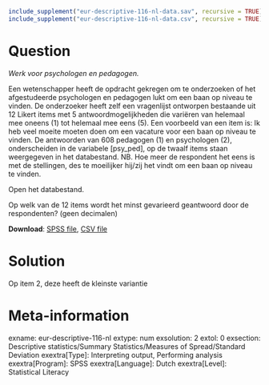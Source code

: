 ```r
include_supplement("eur-descriptive-116-nl-data.sav", recursive = TRUE)
include_supplement("eur-descriptive-116-nl-data.csv", recursive = TRUE)
```

Question
========
*Werk voor psychologen en pedagogen.*

Een wetenschapper heeft de opdracht gekregen om te onderzoeken of het afgestudeerde psychologen en pedagogen lukt om een baan op niveau te vinden. De onderzoeker heeft zelf een vragenlijst ontworpen bestaande uit 12 Likert items met 5 antwoordmogelijkheden die variëren van helemaal mee oneens (1) tot helemaal mee eens (5). Een voorbeeld van een item is: Ik heb veel moeite moeten doen om een vacature voor een baan op niveau te vinden. De antwoorden van 608 pedagogen (1) en psychologen (2), onderscheiden in de variabele [psy_ped], op de twaalf items staan weergegeven in het databestand. NB. Hoe meer de respondent het eens is met de stellingen, des te moeilijker hij/zij het vindt om een baan op niveau te vinden.

Open het databestand.

Op welk van de 12 items wordt het minst gevarieerd geantwoord door de respondenten? (geen decimalen)

**Download**: [SPSS file](eur-descriptive-116-nl-data.sav), [CSV file](eur-descriptive-116-nl-data.csv)

Solution
========
Op item 2, deze heeft de kleinste variantie


Meta-information
================
exname: eur-descriptive-116-nl
extype: num
exsolution: 2
extol: 0
exsection: Descriptive statistics/Summary Statistics/Measures of Spread/Standard Deviation
exextra[Type]: Interpreting output, Performing analysis
exextra[Program]: SPSS
exextra[Language]: Dutch
exextra[Level]: Statistical Literacy
